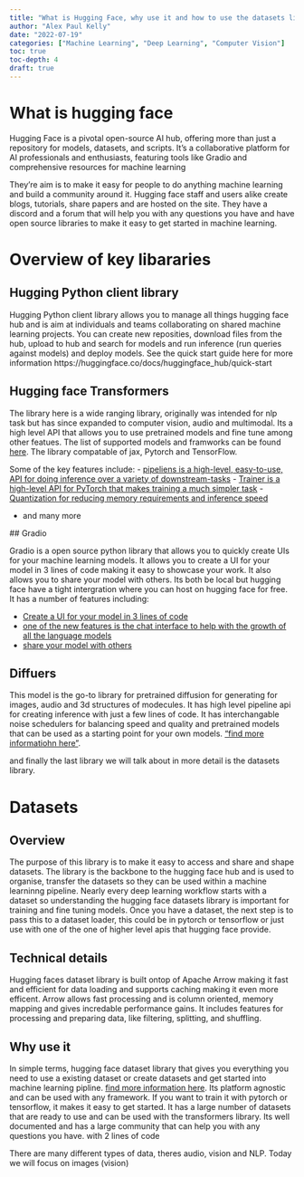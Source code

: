 ```yaml
---
title: "What is Hugging Face, why use it and how to use the datasets library, the start of neraly every deep learning workflow"
author: "Alex Paul Kelly"
date: "2022-07-19"
categories: ["Machine Learning", "Deep Learning", "Computer Vision"]
toc: true
toc-depth: 4
draft: true
---
```


# What is hugging face 

Hugging Face is a pivotal open-source AI hub, offering more than just a repository for models, datasets, and scripts. It's a collaborative platform for AI professionals and enthusiasts, featuring tools like Gradio and comprehensive resources for machine learning

They're aim is to make it easy for people to do anything machine learning and build a community around it.  Hugging face staff and users alike create blogs, tutorials, share papers and are hosted on the site.  They have a discord and a forum that will help you with any questions you have and have open source libraries to make it easy to get started in machine learning. 


# Overview of key libararies 

## Hugging Python client library

Hugging Python client library allows you to manage all things hugging face hub and is aim at individuals and teams collaborating on shared machine learning projects. You can create new reposities, download files from the hub, upload to hub and search for models and run inference (run queries against models) and  deploy models.  See the quick start guide here for more information https://huggingface.co/docs/huggingface_hub/quick-start


## Hugging face Transformers 

The library here is a wide ranging library, originally was intended for nlp task but has since expanded to computer vision, audio and multimodal.  Its a high level API that allows you to use pretrained models and fine tune among other featues.  The list of supported models and framworks can be found [here](https://huggingface.co/docs/transformers/index).  The library compatable of jax, Pytorch and TensorFlow.  

Some of the key features include:
 - [pipeliens is a high-level, easy-to-use, API for doing inference over a variety of downstream-tasks](https://huggingface.co/docs/transformers/main_classes/pipelines)
 - [Trainer is a high-level API for PyTorch that makes training a much simpler task](https://huggingface.co/docs/transformers/main_classes/trainer)
 - [Quantization for reducing memory requirements and inference speed](https://huggingface.co/docs/transformers/main_classes/quantization)
 
 - and many more

 ## Gradio 

Gradio is a open source python library that allows you to quickly create UIs for your machine learning models.  It allows you to create a UI for your model in 3 lines of code making it easy to showcase your work.  It also allows you to share your model with others. Its both be local but hugging face have a tight intergration where you can host on hugging face for free. It has a number of features including:

- [Create a UI for your model in 3 lines of code](https://gradio.app/getting_started)
- [one of the new features is the chat interface to help with the growth of all the language models](https://www.gradio.app/docs/chatinterface)
- [share your model with others](https://gradio.app/getting_started)

## Diffuers 

This model is the go-to library for pretrained diffusion for generating for images, audio and 3d structures of modecules.  It has high level pipeline api for creating inference with just a few lines of code.  It has interchangable noise schedulers for balancing speed and quality and pretrained models that can be used as a starting point for your own models.  ["find more informatiohn here"](https://huggingface.co/docs/diffusers/index).

and finally the last library we will talk about in more detail is the datasets library.

# Datasets

## Overview 

The purpose of this library is to make it easy to access and share and shape datasets. The library is the backbone to the hugging face hub and is used to organise, transfer the datasets so they can be used within a machine learninng pipeline.  Nearly every deep learning workflow starts with a dataset so understanding the hugging face datasets library is important for training and fine tuning models.  Once you have a dataset, the next step is to pass this to a dataset loader, this could be in pytorch or tensorflow or just use with one of the one of higher level apis that hugging face provide.

## Technical details 

Hugging faces dataset library is built ontop of Apache Arrow making it fast and efficient for data loading and supports caching making it even more efficent.  Arrow allows fast processing and is column oriented, memory mapping and gives incredable performance gains. It includes features for processing and preparing data, like filtering, splitting, and shuffling.  

## Why use it 

In simple terms, hugging face dataset library that gives you everything you need to use a existing dataset or create datasets and get started into machine learning pipline. [find more information here](https://huggingface.co/docs/datasets/index).  Its platform agnostic and can be used with any framework.  If you want to train it with pytorch or tensorflow, it makes it easy to get started.  It has a large number of datasets that are ready to use and can be used with the transformers library.  Its well documented and has a large community that can help you with any questions you have.  with 2 lines of code 




There are many different types of data, theres audio, vision and NLP.  Today we will focus on images (vision) 




